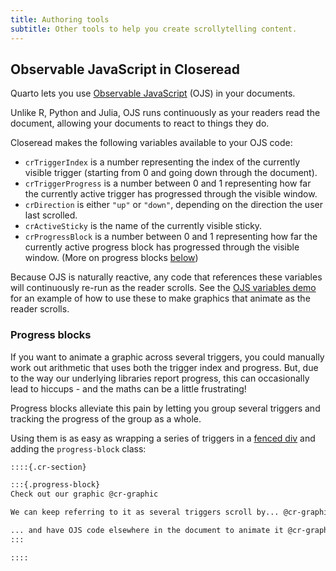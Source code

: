 ```yaml
---
title: Authoring tools
subtitle: Other tools to help you create scrollytelling content.
---
```


## Observable JavaScript in Closeread

Quarto lets you use [Observable JavaScript](https://quarto.org/docs/computations/ojs.html) (OJS) in your documents.

Unlike R, Python and Julia, OJS runs continuously as your readers read the document, allowing your documents to react to things they do.

Closeread makes the following variables available to your OJS code:

- `crTriggerIndex` is a number representing the index of the currently visible trigger (starting from 0 and going down through the document).
- `crTriggerProgress` is a number between 0 and 1 representing how far the currently active trigger has progressed through the visible window.
- `crDirection` is either `"up"` or `"down"`, depending on the direction the user last scrolled.
- `crActiveSticky` is the name of the currently visible sticky.
- `crProgressBlock` is a number between 0 and 1 representing how far the currently active progress block has progressed through the visible window. (More on progress blocks [below](#progress-blocks))

Because OJS is naturally reactive, any code that references these variables will continuously re-run as the reader scrolls. See the [OJS variables demo](/gallery/demos/ojs-variables) for an example of how to use these to make graphics that animate as the reader scrolls.

### Progress blocks {#progress-blocks}

If you want to animate a graphic across several triggers, you could manually work out arithmetic that uses both the trigger index and progress. But, due to the way our underlying libraries report progress, this can occasionally lead to hiccups - and the maths can be a little frustrating!

Progress blocks alleviate this pain by letting you group several triggers and tracking the progress of the group as a whole.

Using them is as easy as wrapping a series of triggers in a [fenced div](https://quarto.org/docs/authoring/markdown-basics.html#sec-divs-and-spans) and adding the `progress-block` class:

````html
::::{.cr-section}

:::{.progress-block}
Check out our graphic @cr-graphic

We can keep referring to it as several triggers scroll by... @cr-graphic

... and have OJS code elsewhere in the document to animate it @cr-graphic
:::

::::
````
